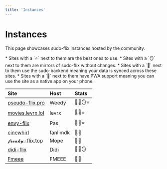 ```yaml
---
title: 'Instances'
---
```


# Instances

This page showcases sudo-flix instances hosted by the community. 

<Note>
* Sites with a `⭐` next to them are the best ones to use.
* Sites with a `🪞` next to them are mirrors of sudo-flix without changes.
* Sites with a `💾` next to them use the sudo-backend meaning your data is synced across these sites.
* Sites with a `📱` next to them have PWA support meaning you can use the site as a native app on your phone.
</Note>

| Site                                          | Host              | Stats      |
|:----------------------------------------------|:------------------|:-----------|
| [pseudo-flix.pro](https://pseudo-flix.pro)    | Weedy             | 💾📱🪞⭐  |
| [movies.levrx.lol](https://movies.levrx.lol)  | levrx             | 💾📱⭐     |
| [envy-flix](https://envyflix.xyz)             | Pas               | 💾📱⭐     |
| [cinewhirl](https://cinewhirl.com)            | fanlimdk          | 💾📱       |
| [𝓯𝓻𝓮𝓪𝓴𝔂-flix.top](https://freaky-flix.top)   | Mope              | 💾📱       |
| [didi-flix](https://movies.didiinthe.cloud)   | Didi              | 💾📱🪞     |
| [Fmeee](https://movies.fmeee.ovh)             | FMEEE             | 💾📱       |
